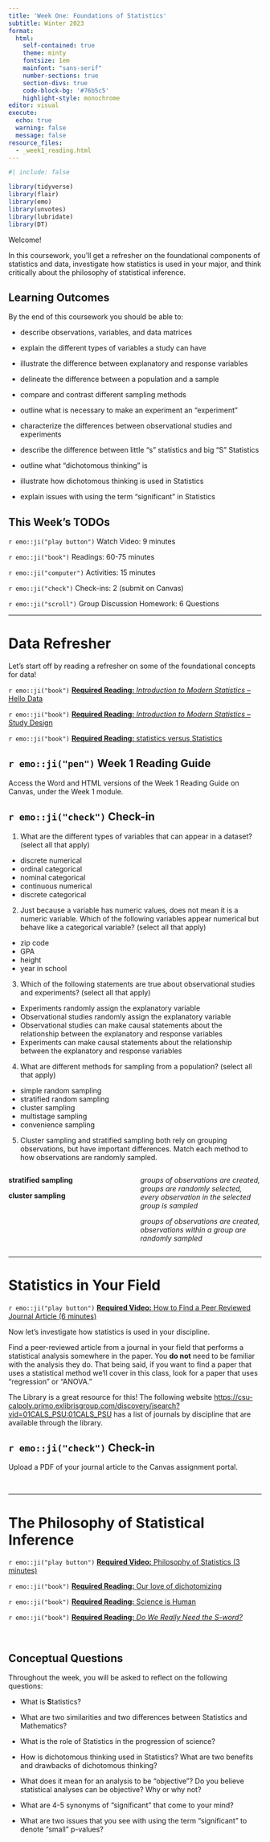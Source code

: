 ```yaml
---
title: 'Week One: Foundations of Statistics'
subtitle: Winter 2023
format:
  html:
    self-contained: true
    theme: minty
    fontsize: 1em
    mainfont: "sans-serif"
    number-sections: true
    section-divs: true
    code-block-bg: '#76b5c5'
    highlight-style: monochrome
editor: visual
execute:
  echo: true
  warning: false
  message: false
resource_files:
  - _week1_reading.html
---
```


```r
#| include: false

library(tidyverse)
library(flair)
library(emo)
library(unvotes)
library(lubridate)
library(DT)
```


Welcome!

In this coursework, you'll get a refresher on the foundational components of 
statistics and data, investigate how statistics is used in your major, and
think critically about the philosophy of statistical inference.

## Learning Outcomes 

By the end of this coursework you should be able to:

- describe observations, variables, and data matrices 
- explain the different types of variables a study can have 
- illustrate the difference between explanatory and response variables

- delineate the difference between a population and a sample
- compare and contrast different sampling methods
- outline what is necessary to make an experiment an "experiment" 
- characterize the differences between observational studies and experiments

- describe the difference between little "s" statistics and big "S" Statistics
- outline what "dichotomous thinking" is 
- illustrate how dichotomous thinking is used in Statistics
- explain issues with using the term "significant" in Statistics


## This Week's TODOs

`r emo::ji("play button")` Watch Video: 9 minutes

`r emo::ji("book")` Readings: 60-75 minutes 

`r emo::ji("computer")` Activities: 15 minutes 

`r emo::ji("check")` Check-ins: 2 (submit on Canvas)

`r emo::ji("scroll")` Group Discussion Homework: 6 Questions

---

# Data Refresher 

Let's start off by reading a refresher on some of the foundational concepts for 
data! 

`r emo::ji("book")` [**Required Reading:** _Introduction to Modern Statistics_ -- Hello Data](https://openintro-ims.netlify.app/data-hello.html)

`r emo::ji("book")` [**Required Reading:** _Introduction to Modern Statistics_ -- Study Design](https://openintro-ims.netlify.app/data-design.html)

`r emo::ji("book")` [**Required Reading:** statistics versus Statistics ](https://critical-inference.com/statistics-vs-statistics/)

## `r emo::ji("pen")` Week 1 Reading Guide

Access the Word and HTML versions of the Week 1 Reading Guide on Canvas, under
the Week 1 module. 

## `r emo::ji("check")` Check-in

1. What are the different types of variables that can appear in a 
dataset? (select all that apply)

- discrete numerical
- ordinal categorical
- nominal categorical 
- continuous numerical
- discrete categorical

2. Just because a variable has numeric values, does not mean it is a numeric
variable. Which of the following variables appear numerical but behave like a
categorical variable? (select all that apply)

- zip code
- GPA
- height 
- year in school

3. Which of the following statements are true about observational studies and
experiments? (select all that apply)

- Experiments randomly assign the explanatory variable
- Observational studies randomly assign the explanatory variable
- Observational studies can make causal statements about the relationship
between the explanatory and response variables
- Experiments can make causal statements about the relationship between the 
explanatory and response variables

4. What are different methods for sampling from a population? (select all that apply)

- simple random sampling 
- stratified random sampling 
- cluster sampling 
- multistage sampling
- convenience sampling

5. Cluster sampling and stratified sampling both rely on grouping observations,
but have important differences. Match each method to how observations are
randomly sampled.

::: columns
::: {.column width="35%"}
**stratified sampling**

**cluster sampling**
:::

::: {.column width="35%"}
*groups of observations are created, groups are randomly selected, every
observation in the selected group is sampled*  

*groups of observations are created, observations within a group are randomly
sampled*
:::
:::

---

# Statistics in Your Field

`r emo::ji("play button")` [**Required Video:** How to Find a Peer Reviewed Journal Article (6 minutes)](https://www.youtube.com/watch?v=ui8ibJ0Pkhs)

Now let's investigate how statistics is used in your discipline. 

Find a peer-reviewed article from a journal in your field that performs a 
statistical analysis somewhere in the paper. You **do not** need to be familiar
with the analysis they do. That being said, if you want to find a paper that
uses a statistical method we'll cover in this class, look for a paper that uses
"regression" or "ANOVA." 

The Library is a great resource for this! The following website [https://csu-calpoly.primo.exlibrisgroup.com/discovery/jsearch?vid=01CALS_PSU:01CALS_PSU](https://csu-calpoly.primo.exlibrisgroup.com/discovery/jsearch?vid=01CALS_PSU:01CALS_PSU) has a list of journals by discipline that are available through the
library. 

## `r emo::ji("check")` Check-in

Upload a PDF of your journal article to the Canvas assignment portal. 

</br>

---

# The Philosophy of Statistical Inference 

`r emo::ji("play button")` [**Required Video:** Philosophy of Statistics (3 minutes)](https://www.youtube.com/watch?v=K511BpyoTzU)

`r emo::ji("book")` [**Required Reading:** Our love of dichotomizing](https://critical-inference.com/our-love-of-dichotomizing/)

`r emo::ji("book")` [**Required Reading:** Science is Human](https://critical-inference.com/science-is-human/)

`r emo::ji("book")` [**Required Reading:** _Do We Really Need the S-word?_](https://www.americanscientist.org/article/do-we-really-need-the-s-word)

</br>

## Conceptual Questions 

Throughout the week, you will be asked to reflect on the following 
questions:

- What is **S**tatistics?

- What are two similarities and two differences between Statistics and 
Mathematics? 

- What is the role of Statistics in the progression of science?

- How is dichotomous thinking used in Statistics? What are two 
benefits and drawbacks of dichotomous thinking?

- What does it mean for an analysis to be "objective"? Do you believe 
statistical analyses can be objective? Why or why not?

- What are 4-5 synonyms of "significant" that come to your mind?

- What are two issues that you see with using the term "significant" 
to denote "small" p-values? 
